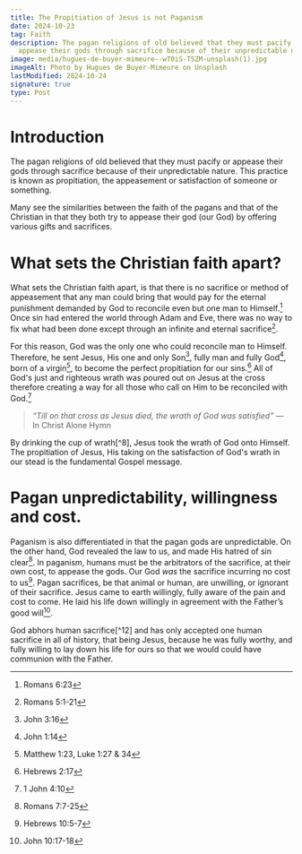 ```yaml
---
title: The Propitiation of Jesus is not Paganism
date: 2024-10-23
tag: Faith
description: The pagan religions of old believed that they must pacify or
  appease their gods through sacrifice because of their unpredictable nature.
image: media/hugues-de-buyer-mimeure--wT0iS-TSZM-unsplash(1).jpg
imageAlt: Photo by Hugues de Buyer-Mimeure on Unsplash
lastModified: 2024-10-24
signature: true
type: Post
---
```


# Introduction

<SideNote note="Which appear to be making an alarming comeback, primarily just to be anti-Christian.">
  The pagan religions of old believed that they must pacify or appease their
  gods through sacrifice because of their unpredictable nature. This practice is
  known as propitiation, the appeasement or satisfaction of someone or
  something.
</SideNote>

<Definition
  word="Propitiation"
  meaning="The act of gaining or regaining the favor or goodwill of someone or something."
  type="noun"
/>

Many see the similarities between the faith of the pagans and that of the Christian in that they both try to appease their god (our God) by offering various gifts and sacrifices.

# What sets the Christian faith apart?

What sets the Christian faith apart, is that there is no sacrifice or method of appeasement that any man could bring that would pay for the eternal punishment demanded by God to reconcile even but one man to Himself.[^1] Once sin had entered the world through Adam and Eve, there was no way to fix what had been done except through an infinite and eternal sacrifice[^2].

For this reason, God was the only one who could reconcile man to Himself. Therefore, he sent Jesus, His one and only Son[^3], fully man and fully God[^4], born of a virgin[^5], to become the perfect propitiation for our sins.[^6] All of God's just and righteous wrath was poured out on Jesus at the cross therefore creating a way for all those who call on Him to be reconciled with God.[^7]

> _“Till on that cross as Jesus died, the wrath of God was satisfied”_ — In Christ Alone Hymn

<SideNote note="Jesus did not partake in the final passover, but He did drink the bitter cup of wrath shortly thereafter.">
  By drinking the cup of wrath[^8], Jesus took the wrath of God onto Himself.
  The propitiation of Jesus, His taking on the satisfaction of God's wrath in
  our stead is the fundamental Gospel message.
</SideNote>

# Pagan unpredictability, willingness and cost.

Paganism is also differentiated in that the pagan gods are unpredictable. On the other hand, God revealed the law to us, and made His hatred of sin clear[^9]. In paganism, humans must be the arbitrators of the sacrifice, at their own cost, to appease the gods. Our God _was_ the sacrifice incurring no cost to us[^10]. Pagan sacrifices, be that animal or human, are unwilling, or ignorant of their sacrifice. Jesus came to earth willingly, fully aware of the pain and cost to come. He laid his life down willingly in agreement with the Father’s good will[^11].

<SideNote note="Although it seems contradictory, it is in fact, entirely consistent. This was why it had to be Jesus, a sinless, perfect propitiation.">
  God abhors human sacrifice[^12] and has only accepted one human sacrifice in
  all of history, that being Jesus, because he was fully worthy, and fully
  willing to lay down his life for ours so that we would could have communion
  with the Father.
</SideNote>

[^1]: Romans 6:23

[^2]: Romans 5:1-21

[^3]: John 3:16

[^4]: John 1:14

[^5]: Matthew 1:23, Luke 1:27 & 34

[^6]: Hebrews 2:17

[^7]: 1 John 4:10

[^8]: Luke 22:42-44, Psalms 75:8, Revelation 14:10

[^9]: Romans 7:7-25

[^10]: Hebrews 10:5-7

[^11]: John 10:17-18

[^12]: Deuteronomy 12:31
